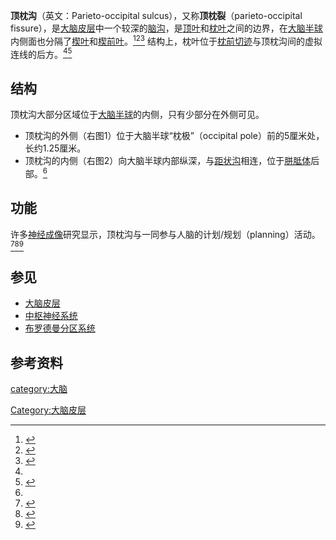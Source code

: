 {{Infobox brain|Name=顶枕沟|Latin=sulcus parietooccipitalis, fissura parietooccipitalis|Image=Gray726 parieto-occipital sulcus.png|Caption=图1：左侧大脑半球外侧面图示（顶枕沟位于红色标记处）|Image2=Gray727 parieto-occipital fissure.svg|Caption2=图2：左侧大脑半球内侧面图示（顶枕沟位于红色标记处）|IsPartOf=|Components=|Artery=|Vein=}}'''顶枕沟'''（英文：Parieto-occipital sulcus），又称'''顶枕裂'''（parieto-occipital fissure），是[[大脑皮层|大脑皮层]]中一个较深的[[脑沟|脑沟]]，是[[顶叶|顶叶]]和[[枕叶|枕叶]]之间的边界，在[[大脑半球|大脑半球]]内侧面也分隔了[[楔叶|楔叶]]和[[楔前叶|楔前叶]]。<ref>{{Cite web|title=顶枕沟|url=https://www.imaios.com/cn/e-Anatomy/node_322323/node_313888|accessdate=2021-04-10|work=IMAIOS|language=cn}}</ref><ref name=":0">{{Cite web|title=Parieto-Occipital Sulcus - an overview|url=https://www.sciencedirect.com/topics/neuroscience/parieto-occipital-sulcus|accessdate=2021-04-10|work=|publisher=ScienceDirect|language=en}}</ref><ref name=":1">{{Cite web|title=Parieto-occipital fissure|url=https://radiopaedia.org/articles/parieto-occipital-fissure-1?lang=us|accessdate=2021-04-10|last=Nguyen|first=Margaret|work=|publisher=Radiopaedia|language=en-US}}</ref> 结构上，枕叶位于[[枕前切迹|枕前切迹]]与顶枕沟间的虚拟连线的后方。<ref name=":1" /><ref>{{Cite journal|title=The Anterolateral Limit of the Occipital Lobe: An Anatomical and Imaging Study|url=https://www.ncbi.nlm.nih.gov/pmc/articles/PMC5112174/|last=Reis|first=Cassius Vinicius C.|last2=Yagmurlu|first2=Kaan|date=2016-12|journal=Journal of Neurological Surgery. Part B, Skull Base|issue=6|doi=10.1055/s-0036-1584093|volume=77|pages=491–498|issn=2193-6331|pmc=5112174|pmid=27857876|last3=Elhadi|first3=Ali M.|last4=Dru|first4=Alexander|last5=Lei|first5=Ting|last6=Gusmão|first6=Sebastião N. S.|last7=Tazinaffo|first7=Uédson|last8=Zabramski|first8=Joseph M.|last9=Spetzler|first9=Robert F.}}</ref>

== 结构 ==
顶枕沟大部分区域位于[[大脑半球|大脑半球]]的内侧，只有少部分在外侧可见。

* 顶枕沟的外侧（右图1）位于大脑半球“枕极”（occipital pole）前的5厘米处，长约1.25厘米。
* 顶枕沟的内侧（右图2）向大脑半球内部纵深，与[[距状沟|距状沟]]相连，位于[[胼胝体|胼胝体]]后部。<ref name=":0" />

== 功能 ==
许多[[神经成像|神经成像]]研究显示，顶枕沟与{{le|背外侧前额叶皮层|Dorsolateral prefrontal cortex}}一同参与人脑的计划/规划（planning）活动。<ref>{{Cite journal|title=Planning and Spatial Working Memory: a Positron Emission Tomography Study in Humans|url=https://onlinelibrary.wiley.com/doi/abs/10.1111/j.1460-9568.1996.tb01219.x|last=Owen|first=Adrian M.|last2=Doyon|first2=Julien|date=1996|journal=European Journal of Neuroscience|issue=2|doi=10.1111/j.1460-9568.1996.tb01219.x|volume=8|pages=353–364|language=en|issn=1460-9568|last3=Petrides|first3=Michael|last4=Evans|first4=Alan C.}}</ref><ref>{{Cite journal|title=Neural systems engaged by planning: a PET study of the Tower of London task|url=https://www.sciencedirect.com/science/article/abs/pii/0028393295001336|date=1996-06-01|journal=Neuropsychologia|issue=6|doi=10.1016/0028-3932(95)00133-6|volume=34|pages=515–526|language=en|issn=0028-3932}}</ref><ref>{{Cite journal|title=Neural correlates of planning ability: Frontal lobe activation during the tower of London test|url=https://www.sciencedirect.com/science/article/abs/pii/0028393293901048|date=1993-12-01|journal=Neuropsychologia|issue=12|doi=10.1016/0028-3932(93)90104-8|volume=31|pages=1367–1378|language=en|issn=0028-3932}}</ref>

== 参见 ==

* [[大脑皮层|大脑皮层]]
* [[中樞神經系統|中枢神经系统]]
* [[布罗德曼分区系统|布罗德曼分区系统]]

== 参考资料 ==
{{reflist}}

{{大脑皮质}}
[[category:大脑|category:大脑]]
[[Category:大脑皮层|Category:大脑皮层]]